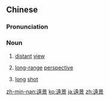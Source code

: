 {{also|远景}}
==Chinese==
{{zh-forms|s=远景}}

===Pronunciation===
{{zh-pron
|m=yuǎnjǐng
|mn=oán-kéng
|cat=n
}}

===Noun===
{{zh-noun}}

# {{lb|zh|Advanced Mandarin}} [[distant]] [[view]]
# {{lb|zh|Advanced Mandarin}} [[long-range]] [[perspective]]
# {{lb|zh|movies}} [[long]] [[shot]]

[[zh-min-nan:遠景]]
[[ko:遠景]]
[[ja:遠景]]
[[zh:遠景]]